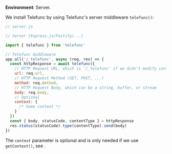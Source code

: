 
**Environment**: Server.

We install Telefunc by using Telefunc's server middleware `telefunc()`:

```js
// server.js

// Server (Express.js/Fastify/...)

import { telefunc } from 'telefunc'

// Telefunc middleware
app.all('/_telefunc', async (req, res) => {
  const httpResponse = await telefunc({
    // HTTP Request URL, which is '/_telefunc' if we didn't modify config.telefuncUrl
    url: req.url,
    // HTTP Request Method (GET, POST, ...)
    method: req.method,
    // HTTP Request Body, which can be a string, buffer, or stream
    body: req.body,
    // Optional
    context: {
      /* Some context */
    }
  })
  const { body, statusCode, contentType } = httpResponse
  res.status(statusCode).type(contentType).send(body)
})
```

The `context` parameter is optional and is only needed if we use `getContext()`, see <Link href="/getContext#provide" />.
